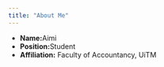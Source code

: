 ---
title: "About Me"
---

- **Name:**Aimi
- **Position:**Student
- **Affiliation:** Faculty of Accountancy, UiTM